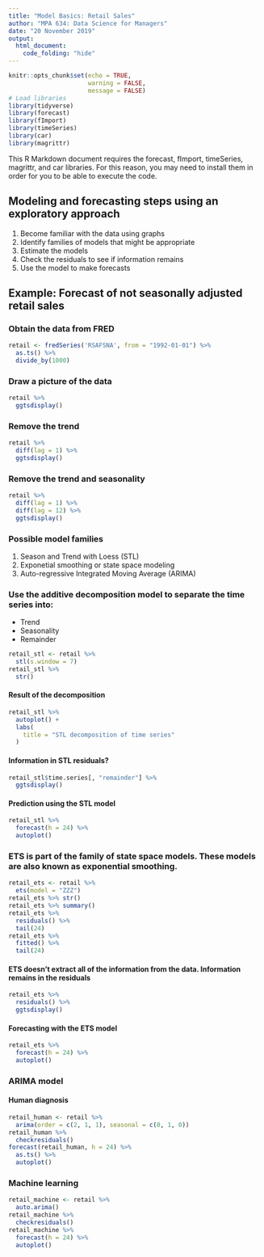 ```yaml
---
title: "Model Basics: Retail Sales"
author: "MPA 634: Data Science for Managers"
date: "20 November 2019"
output: 
  html_document:
    code_folding: "hide"
---
```


```r
knitr::opts_chunk$set(echo = TRUE,
                      warning = FALSE,
                      message = FALSE)
# Load libraries
library(tidyverse)
library(forecast)
library(fImport)
library(timeSeries)
library(car)
library(magrittr)
```  

This R Markdown document requires the forecast, fImport, timeSeries, magrittr, and car libraries. For this reason, you may need to install them in order for you to be able to execute the code. 

## Modeling and forecasting steps using an exploratory approach

1. Become familiar with the data using graphs
1. Identify families of models that might be appropriate
1. Estimate the models
1. Check the residuals to see if information remains
1. Use the model to make forecasts

## Example: Forecast of not seasonally adjusted retail sales

### Obtain the data from FRED

```r
retail <- fredSeries('RSAFSNA', from = "1992-01-01") %>%
  as.ts() %>% 
  divide_by(1000)
```

### Draw a picture of the data  

```r
retail %>% 
  ggtsdisplay()
```  

### Remove the trend
```r
retail %>% 
  diff(lag = 1) %>% 
  ggtsdisplay()
```

### Remove the trend and seasonality
```r
retail %>% 
  diff(lag = 1) %>% 
  diff(lag = 12) %>% 
  ggtsdisplay()
```

### Possible model families

1. Season and Trend with Loess (STL)
2. Exponetial smoothing or state space modeling
3. Auto-regressive Integrated Moving Average (ARIMA)

### Use the additive decomposition model to separate the time series into:

*  Trend\Cycle
*  Seasonality
*  Remainder  

```r
retail_stl <- retail %>% 
  stl(s.window = 7)
retail_stl %>%
  str()
```

#### Result of the decomposition  

```r
retail_stl %>% 
  autoplot() +
  labs(
    title = "STL decomposition of time series"
  )
```

#### Information in STL residuals?

```r
retail_stl$time.series[, "remainder"] %>% 
  ggtsdisplay()
```

#### Prediction using the STL model

```r
retail_stl %>%
  forecast(h = 24) %>% 
  autoplot()
```

### ETS is part of the family of state space models. These models are also known as exponential smoothing.  

```r
retail_ets <- retail %>%
  ets(model = "ZZZ")
retail_ets %>% str()
retail_ets %>% summary()
retail_ets %>%
  residuals() %>% 
  tail(24)
retail_ets %>%
  fitted() %>% 
  tail(24)
```  

#### ETS doesn't extract all of the information from the data. Information remains in the residuals  

```r
retail_ets %>% 
  residuals() %>% 
  ggtsdisplay()
```

#### Forecasting with the ETS model

```r
retail_ets %>% 
  forecast(h = 24) %>% 
  autoplot()
```

### ARIMA model

#### Human diagnosis

```r
retail_human <- retail %>% 
  arima(order = c(2, 1, 1), seasonal = c(0, 1, 0))
retail_human %>% 
  checkresiduals()
forecast(retail_human, h = 24) %>%
  as.ts() %>% 
  autoplot()
```

### Machine learning

```r
retail_machine <- retail %>% 
  auto.arima()
retail_machine %>% 
  checkresiduals()
retail_machine %>% 
  forecast(h = 24) %>% 
  autoplot()
```